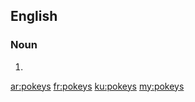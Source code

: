 ==English==

===Noun===
{{head|en}}

# {{plural of|pokey}}

[[ar:pokeys]]
[[fr:pokeys]]
[[ku:pokeys]]
[[my:pokeys]]